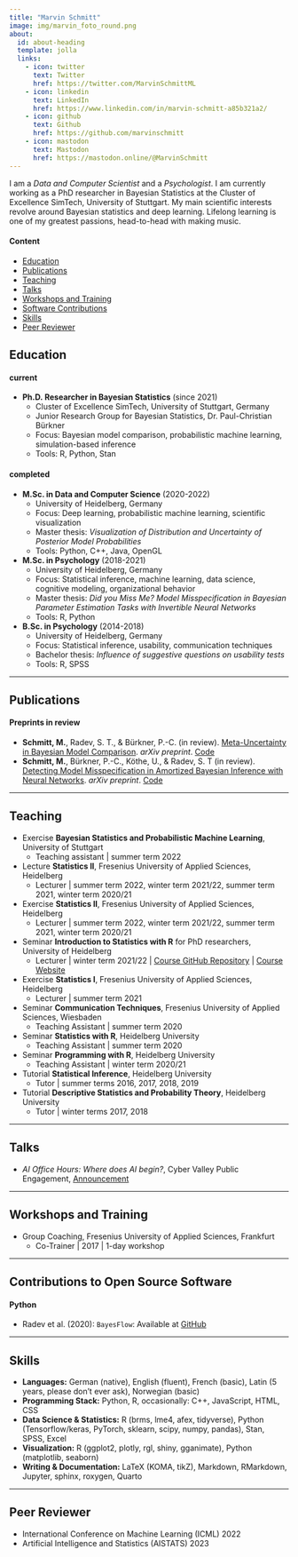 ```yaml
---
title: "Marvin Schmitt"
image: img/marvin_foto_round.png
about:
  id: about-heading
  template: jolla
  links:
    - icon: twitter
      text: Twitter
      href: https://twitter.com/MarvinSchmittML
    - icon: linkedin
      text: LinkedIn
      href: https://www.linkedin.com/in/marvin-schmitt-a85b321a2/
    - icon: github
      text: Github
      href: https://github.com/marvinschmitt
    - icon: mastodon
      text: Mastodon
      href: https://mastodon.online/@MarvinSchmitt
---
```


:::{#about-heading}

I am a *Data and Computer Scientist* and a *Psychologist*. I am currently working as a PhD researcher in Bayesian Statistics at the Cluster of Excellence SimTech, University of Stuttgart. My main scientific interests revolve around Bayesian statistics and deep learning. Lifelong learning is one of my greatest passions, head-to-head with making music.

:::

::: {.column-margin}
#### Content

- [Education](#education)
- [Publications](#publications)
- [Teaching](#teaching)
- [Talks](#talks)
- [Workshops and Training](#workshops)
- [Software Contributions](#software)
- [Skills](#skills)
- [Peer Reviewer](#reviewer)

:::


## Education{#education}

#### current

- **Ph.D. Researcher in Bayesian Statistics** (since 2021)
  - Cluster of Excellence SimTech, University of Stuttgart, Germany
  - Junior Research Group for Bayesian Statistics, Dr. Paul-Christian Bürkner
  - Focus: Bayesian model comparison, probabilistic machine learning, simulation-based inference
  - Tools: R, Python, Stan

#### completed

- **M.Sc. in Data and Computer Science** (2020-2022)
  - University of Heidelberg, Germany
  - Focus: Deep learning, probabilistic machine learning, scientific visualization
  - Master thesis: *Visualization of Distribution and Uncertainty of Posterior Model Probabilities*
  - Tools: Python, C++, Java, OpenGL

- **M.Sc. in Psychology** (2018-2021)
  - University of Heidelberg, Germany
  - Focus: Statistical inference, machine learning, data science, cognitive modeling, organizational behavior
  - Master thesis: *Did you Miss Me? Model Misspecification in Bayesian Parameter Estimation Tasks with Invertible Neural Networks*
  - Tools: R, Python
  
- **B.Sc. in Psychology** (2014-2018)
  - University of Heidelberg, Germany
  - Focus: Statistical inference, usability, communication techniques
  - Bachelor thesis: *Influence of suggestive questions on usability tests*
  - Tools: R, SPSS
  
  
----
  
## Publications {#publications}

#### Preprints in review

- **Schmitt, M.**, Radev, S. T., & Bürkner, P.-C. (in review). [Meta-Uncertainty in Bayesian Model Comparison](https://arxiv.org/abs/2210.07278). *arXiv preprint*. [Code](https://github.com/marvinschmitt/MetaUncertaintyPaper)
- **Schmitt, M.**, Bürkner, P.-C., Köthe, U., & Radev, S. T (in review). [Detecting Model Misspecification in Amortized Bayesian Inference with Neural Networks](https://arxiv.org/abs/2112.08866). *arXiv preprint*. [Code](https://github.com/marvinschmitt/ModelMisspecificationBF)


----

## Teaching {#teaching}

- Exercise **Bayesian Statistics and Probabilistic Machine Learning**, University of Stuttgart
  - Teaching assistant | summer term 2022
- Lecture **Statistics II**, Fresenius University of Applied Sciences, Heidelberg
  - Lecturer | summer term 2022, winter term 2021/22, summer term 2021, winter term 2020/21
- Exercise **Statistics II**, Fresenius University of Applied Sciences, Heidelberg
  - Lecturer | summer term 2022, winter term 2021/22, summer term 2021, winter term 2020/21
- Seminar **Introduction to Statistics with R** for PhD researchers, University of Heidelberg
  - Lecturer | winter term 2021/22 | [Course GitHub Repository](https://github.com/marvinschmitt/IntroStatisticsR) | [Course Website](https://marvinschmitt.github.io/IntroStatisticsR/)
- Exercise **Statistics I**, Fresenius University of Applied Sciences, Heidelberg
  - Lecturer | summer term 2021
- Seminar **Communication Techniques**, Fresenius University of Applied Sciences, Wiesbaden
  - Teaching Assistant | summer term 2020
- Seminar **Statistics with R**, Heidelberg University
  - Teaching Assistant | summer term 2020
- Seminar **Programming with R**, Heidelberg University
  - Teaching Assistant | winter term 2020/21
- Tutorial **Statistical Inference**, Heidelberg University
  - Tutor | summer terms 2016, 2017, 2018, 2019
- Tutorial **Descriptive Statistics and Probability Theory**, Heidelberg University
  - Tutor | winter terms 2017, 2018

----

## Talks {#talks}

- _AI Office Hours: Where does AI begin?_, Cyber Valley Public Engagement, [Announcement](https://cyber-valley.de/en/events/KI-Sprechstunde-2022-02)

----

## Workshops and Training {#workshops}

- Group Coaching, Fresenius University of Applied Sciences, Frankfurt
  - Co-Trainer | 2017 | 1-day workshop

---

## Contributions to Open Source Software {#software}

#### Python

- Radev et al. (2020): `BayesFlow`: Available at [GitHub](https://github.com/stefanradev93/BayesFlow)

----

## Skills {#skills}

- **Languages:** German (native), English (fluent), French (basic), Latin (5 years, please don't ever ask), Norwegian (basic)
- **Programming Stack:** Python, R, occasionally: C++, JavaScript, HTML, CSS
- **Data Science & Statistics:** R (brms, lme4, afex, tidyverse), Python (Tensorflow/keras, PyTorch, sklearn, scipy, numpy, pandas), Stan, SPSS, Excel
- **Visualization:** R (ggplot2, plotly, rgl, shiny, gganimate), Python (matplotlib, seaborn)
- **Writing & Documentation:** LaTeX (KOMA, tikZ), Markdown, RMarkdown, Jupyter, sphinx, roxygen, Quarto

----

## Peer Reviewer {#reviewer}

- International Conference on Machine Learning (ICML) 2022
- Artificial Intelligence and Statistics (AISTATS) 2023